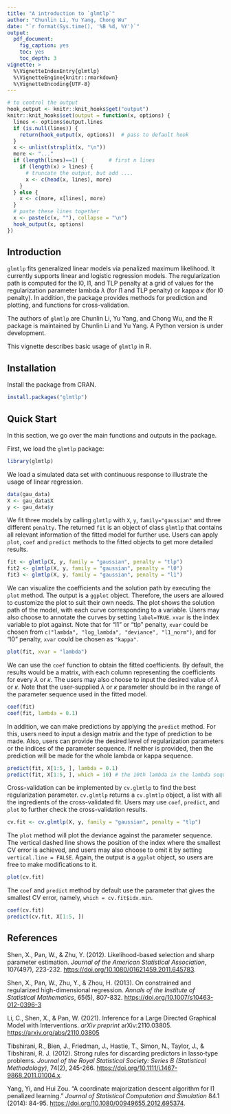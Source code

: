 ```yaml
---
title: "A introduction to `glmtlp`"
author: "Chunlin Li, Yu Yang, Chong Wu"
date: "`r format(Sys.time(), '%B %d, %Y')`"
output:
  pdf_document:
    fig_caption: yes
    toc: yes
    toc_depth: 3
vignette: >
  %\VignetteIndexEntry{glmtlp}
  %\VignetteEngine{knitr::rmarkdown}
  %\VignetteEncoding{UTF-8}
---
```


```r
# to control the output
hook_output <- knitr::knit_hooks$get("output")
knitr::knit_hooks$set(output = function(x, options) {
  lines <- options$output.lines
  if (is.null(lines)) {
    return(hook_output(x, options))  # pass to default hook
  }
  x <- unlist(strsplit(x, "\n"))
  more <- "..."
  if (length(lines)==1) {        # first n lines
    if (length(x) > lines) {
      # truncate the output, but add ....
      x <- c(head(x, lines), more)
    }
  } else {
    x <- c(more, x[lines], more)
  }
  # paste these lines together
  x <- paste(c(x, ""), collapse = "\n")
  hook_output(x, options)
})

```


## Introduction

`glmtlp` fits generalized linear models via penalized maximum likelihood. It 
currently supports linear and logistic regression models. The regularization 
path is computed for the l0, l1, and TLP penalty at a grid of values for the
regularization parameter lambda $\lambda$ (for l1 and TLP penalty) or kappa
$\kappa$ (for l0 penalty). In addition, the package provides methods for prediction and plotting, and functions for cross-validation.

The authors of `glmtlp` are Chunlin Li, Yu Yang, and Chong Wu, and the R package 
is maintained by Chunlin Li and Yu Yang. A Python version is under development.

This vignette describes basic usage of `glmtlp` in R.

## Installation

Install the package from CRAN.

```r
install.packages("glmtlp")
```

## Quick Start

In this section, we go over the main functions and outputs in the package.

First, we load the `glmtlp` package:
```r
library(glmtlp)
```

We load a simulated data set with continuous response to illustrate the usage of linear regression.
```r
data(gau_data)
X <- gau_data$X
y <- gau_data$y
```

We fit three models by calling `glmtlp` with `X`, `y`, `family="gaussian"` and
three different `penalty`. The returned `fit` is an object of class `glmtlp` that contains all relevant information of the fitted model for further use. Users can apply `plot`, `coef` and `predict` methods to the fitted objects to get more detailed results.
```r
fit <- glmtlp(X, y, family = "gaussian", penalty = "tlp")
fit2 <- glmtlp(X, y, family = "gaussian", penalty = "l0")
fit3 <- glmtlp(X, y, family = "gaussian", penalty = "l1")
```

We can visualize the coefficients and the solution path by executing the `plot` method. The output is a `ggplot` object. Therefore, the users are allowed to customize the plot to suit their own needs. The plot shows the solution path
of the model, with each curve corresponding to a variable. Users may also choose
to annotate the curves by setting `label=TRUE`. `xvar` is the index variable to plot against. Note that for "l1" or "tlp" penalty, `xvar` could be chosen from `c("lambda", "log_lambda", "deviance", "l1_norm")`, and for "l0" penalty, `xvar` could be chosen as `"kappa"`.
```r
plot(fit, xvar = "lambda")
```

We can use the `coef` function to obtain the fitted coefficients. By default, the
results would be a matrix, with each column representing the coefficients for every
$\lambda$ or $\kappa$. The users may also choose to input the desired value of
$\lambda$ or $\kappa$. Note that the user-supplied $\lambda$ or $\kappa$ parameter should be in the range of the parameter sequence used in the fitted model.
```r
coef(fit)
coef(fit, lambda = 0.1)
```

In addition, we can make predictions by applying the `predict` method. For this, users need to input a design matrix and the type of prediction to be made. Also, users can provide the desired level of regularization parameters or the indices of the parameter sequence. If neither is provided, then the prediction will be made for the whole lambda or kappa sequence.
```r
predict(fit, X[1:5, ], lambda = 0.1)
predict(fit, X[1:5, ], which = 10) # the 10th lambda in the lambda sequence
```

Cross-validation can be implemented by `cv.glmtlp` to find the best regularization
parameter. `cv.glmtlp` returns a `cv.glmtlp` object, a list with all the ingredients of the cross-validated fit. Users may use `coef`, `predict`, and `plot` to further check the cross-validation results.
```r
cv.fit <- cv.glmtlp(X, y, family = "gaussian", penalty = "tlp")
```

The `plot` method will plot the deviance against the parameter sequence. The vertical dashed line shows the position of the index where the smallest CV error is achieved, and users may also choose to omit it by setting `vertical.line = FALSE`. Again, the output is a `ggplot` object, so users are free to make modifications to it.
```r
plot(cv.fit)
```

The `coef` and `predict` method by default use the parameter that gives the smallest CV error, namely, `which = cv.fit$idx.min`.
```r
coef(cv.fit)
predict(cv.fit, X[1:5, ])
```

## References
Shen, X., Pan, W., & Zhu, Y. (2012). Likelihood-based selection and sharp parameter estimation. *Journal of the American Statistical Association*, 107(497), 223-232. <https://doi.org/10.1080/01621459.2011.645783>.

Shen, X., Pan, W., Zhu, Y., & Zhou, H. (2013). On constrained and regularized high-dimensional regression. *Annals of the Institute of Statistical Mathematics*, 65(5), 807-832. <https://doi.org/10.1007/s10463-012-0396-3>

Li, C., Shen, X., & Pan, W. (2021). Inference for a Large Directed Graphical Model with Interventions. *arXiv preprint* arXiv:2110.03805. <https://arxiv.org/abs/2110.03805>

Tibshirani, R., Bien, J., Friedman, J., Hastie, T., Simon, N., Taylor, J., & Tibshirani, R. J. (2012). Strong rules for discarding predictors in lasso‐type problems. *Journal of the Royal Statistical Society: Series B (Statistical Methodology)*, 74(2), 245-266. <https://doi.org/10.1111/j.1467-9868.2011.01004.x>.

Yang, Yi, and Hui Zou. "A coordinate majorization descent algorithm for l1 penalized learning." *Journal of Statistical Computation and Simulation* 84.1 (2014): 84-95. <https://doi.org/10.1080/00949655.2012.695374>.


